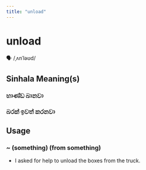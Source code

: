 ```yaml
---
title: "unload"
---
```


# unload

🗣️ /ˌʌnˈləʊd/

## Sinhala Meaning(s)

### භාණ්ඩ බානවා
### බරක් ඉවත් කරනවා

## Usage

### ~ (something) (from something)

- I asked for help to unload the boxes from the truck.

